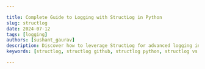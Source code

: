 ```yaml
---

title: Complete Guide to Logging with StructLog in Python
slug: structlog
date: 2024-07-12
tags: [logging]
authors: [sushant_gaurav]
description: Discover how to leverage StructLog for advanced logging in Python. Learn setup, configuration, and best practices for structured logging to enhance your application's observability.
keywords: [structlog, structlog github, structlog python, structlog vs logging, structlog fastapi]

---
```


<head>
<script
    type="application/ld+json"
    dangerouslySetInnerHTML={{ __html: JSON.stringify({
  "@context": "https://schema.org",
  "@type": "TechArticle",
  "headline": "Complete Guide to Logging with StructLog in Python",
  "alternativeHeadline": "Master structured logging in Python with StructLog - Learn setup, configuration, and best practices",
  "author": {
    "@type": "Person",
    "name": "Sushant Gaurav"
  },
  "publisher": {
    "@type": "Organization",
    "name": "SigNoz",
    "logo": {
      "@type": "ImageObject",
      "url": "https://signoz.io/img/SigNozLogo-orange.svg"
    }
  },
  "datePublished": "2024-07-12T00:00:00Z",
  "dateModified": "2024-07-12T00:00:00Z",
  "mainEntityOfPage": {
    "@type": "WebPage",
    "@id": "https://signoz.io/guides/structlog/"
  },
  "description": "Discover how to leverage StructLog for advanced logging in Python. Learn setup, configuration, and best practices for structured logging to enhance your application's observability.",
  "keywords": "structlog, structlog github, structlog python, structlog vs logging, structlog fastapi",
  "articleSection": "Technology",
  "inLanguage": "en",
  "isPartOf": {
    "@type": "Blog",
    "name": "SigNoz Blog",
    "url": "https://signoz.io/blog/"
  },
  "about": [
    {
      "@type": "Thing",
      "name": "StructLog",
      "description": "A structured logging package for Python"
    },
    {
      "@type": "Thing",
      "name": "Python",
      "description": "A high-level programming language"
    },
    {
      "@type": "Thing",
      "name": "Structured Logging",
      "description": "A logging approach that treats log entries as data structures rather than plain text"
    }
  ],
  "mentions": [
    {
      "@type": "SoftwareApplication",
      "name": "SigNoz",
      "applicationCategory": "Monitoring Software"
    },
    {
      "@type": "SoftwareApplication",
      "name": "FastAPI",
      "applicationCategory": "Web Framework"
    },
    {
      "@type": "SoftwareApplication",
      "name": "Django",
      "applicationCategory": "Web Framework"
    }
  ],
  "mainEntity": {
    "@type": "FAQPage",
    "mainEntity": [
      {
        "@type": "Question",
        "name": "What does StructLog do?",
        "acceptedAnswer": {
          "@type": "Answer",
          "text": "StructLog is a Python logging package that simplifies structured logging. It enables developers to log detailed data rather than plain text messages, resulting in improved log analysis and troubleshooting."
        }
      },
      {
        "@type": "Question",
        "name": "What is a structured log?",
        "acceptedAnswer": {
          "@type": "Answer",
          "text": "A structured log entry contains key-value pairs rather than unstructured, plain text. This format facilitates the programmatic parsing, searching, and analysis of log data."
        }
      },
      {
        "@type": "Question",
        "name": "What are the benefits of structured logging?",
        "acceptedAnswer": {
          "@type": "Answer",
          "text": "Structured logging has various advantages, including greater searchability, better integration with log analysis tools, simpler debugging, and improved monitoring capabilities. It enables more exact filtering and querying of log data."
        }
      },
      {
        "@type": "Question",
        "name": "What is the best format for a structured log?",
        "acceptedAnswer": {
          "@type": "Answer",
          "text": "The most suitable format for structured logs is frequently determined by the application and log analysis tools. JSON is a popular format because it is human-readable and can be easily interpreted by most logging and monitoring systems."
        }
      }
    ]
  },
  "tutorial": {
    "@type": "HowTo",
    "name": "How to Use StructLog in Python",
    "step": [
      {
        "@type": "HowToStep",
        "name": "Install StructLog",
        "text": "Install StructLog using pip: pip install structlog"
      },
      {
        "@type": "HowToStep",
        "name": "Configure StructLog",
        "text": "Set up StructLog with desired processors and renderers"
      },
      {
        "@type": "HowToStep",
        "name": "Create a Logger",
        "text": "Create a logger instance using structlog.get_logger()"
      },
      {
        "@type": "HowToStep",
        "name": "Add Context to Logs",
        "text": "Use bound loggers or context variables to add persistent context to logs"
      },
      {
        "@type": "HowToStep",
        "name": "Log Messages",
        "text": "Use logger methods like info(), error() to log structured messages"
      },
      {
        "@type": "HowToStep",
        "name": "Integrate with Frameworks",
        "text": "Integrate StructLog with web frameworks like FastAPI or Django"
      },
      {
        "@type": "HowToStep",
        "name": "Monitor Logs",
        "text": "Send logs to a monitoring tool like SigNoz for analysis and alerting"
      }
    ]
  }
}) }}
  />
</head>

Logging is an essential component of software development. It helps developers understand how programs behave and identify potential errors. A well-structured logging procedures are essential for debugging, monitoring, performance optimization, and regulatory compliance. 

StructLog is a Python library that provides an innovative approach to structured logging in Python, improving the logging experience with powerful features and flexibility. This article goes into the complexities of StructLog, demonstrating how it can be efficiently used in Python programs.

## What is StructLog?

StructLog is a structured logging package for Python designed to make logging easier and more powerful. Traditional logging often produces unordered logs, making the generated data difficult to understand. StructLog addresses this issue by creating structured, easy-to-read, and searchable logs. It allows developers to associate metadata with logs, which improves debugging and monitoring.

A question that may come to our mind at this stage is: What is Structured Logging? Let's answer this first.

Structured logging involves formatting log messages in a structured data format, like JSON, where each piece of information is represented in the format of a key-value pair. This approach contrasts with traditional plain-text logging, where log messages are free-form strings.

Let us now look at some of the key features and advantages of creating a well-structured log using StructLog.

To learn more about logging in Python, you can check out the article: [Complete Guide to Logging in Python](https://signoz.io/guides/logging-in-python/).

### Key Features

- Structured Data: Logs are more than just strings. They include structured data, making it easier to search and analyze.
- Flexible Formatting: Multiple output formats are supported, including JSON, plain text, and more.
- Contextual Logging: Add context to logs easily, helping to keep logs informative and relevant.
- Asynchronous Support: StructLog can be used with asynchronous frameworks and libraries.
- Ease of Integration: Works seamlessly with existing logging systems and can be integrated with other libraries.

### Advantages

- Enhanced Readability: Structured logs are easier to read and parse, reducing the time spent on troubleshooting.
- Better Debugging: Contextual information in logs helps in faster debugging and pinpointing issues.
- Integration with Monitoring Tools: Easily integrate with tools like SigNoz for enhanced observability.
- Consistency: Ensures consistency in log formats across different parts of the application.

## Setting Up StructLog in Python

### Installation

To install StructLog, you can use `pip` which is the package installer for Python. StructLog is available on `PyPI`, so it can be installed easily:

```
pip install structlog
```

### Basic Configuration

A simple setup with StructLog involves configuring the logging format and defining a logger. The configuration can be customized to suit the needs of your application.

```python
import structlog

# Configure structlog to output in JSON format
structlog.configure(
    processors=[
        structlog.processors.JSONRenderer()
    ]
)

logger = structlog.get_logger()

# Log a more detailed message with additional context
logger.info("User login attempt", user="Sushant", success=True, ip_address="192.168.1.1")
```

In this example, we log a user login attempt with additional context such as the username, success status, and IP address. This structured logging provides more valuable information that can be easily analyzed and searched, making it more useful than a simple string message.

Example: Simple Logging with StructLog

Here’s a basic example that logs a simple message. In this example, we configure StructLog to use a `JSON` renderer and then log a message with some additional context.

```python
import structlog

# Configure structlog to output in JSON format
structlog.configure(
    processors=[
        structlog. processors.JSONRenderer()
    ]
)

# Create a logger instance
logger = structlog.get_logger()

# Log a message with additional context
logger.info("user_logged_in", user="sushant", status="success")
```

In this example, the log entry will be structured as a `JSON` object, making it easy to parse and analyze.

## Advanced Configuration

Let us now look at some advanced configurations and how we can customize our log outputs.

### Customizing Log Output

StructLog allows you to customize the log output to meet your specific needs. You can use custom processors to alter log data before it is produced. For example, you could wish to include a user ID with each log entry.

```python
import structlog

# Custom processor to add user_id to log entries
def add_user_id(_, __, event_dict):
    event_dict['user_id'] = '12345'
    return event_dict

# Configure structlog with the custom processor
structlog.configure(
    processors=[
        add_user_id,
        structlog.processors.JSONRenderer()
    ]
)

logger = structlog.get_logger()

# Log a message
logger.info("custom_log", action="test_action")
```

Explanation

1. Custom Processor Function:
    - `add_user_id(_, __, event_dict)`: This function adds a `user_id` key with a value of `'12345'` to the `event_dict`, which represents the log entry.
2. Configuration:
    - `processors=[add_user_id, structlog.processors.JSONRenderer()]`: The `structlog.configure` function is called with a list of processors. The first processor is our custom `add_user_id` function, and the second is `JSONRenderer`, which outputs logs in JSON format.
3. Logging a Message:
    - `logger.info("custom_log", action="test_action")`: This line logs a message with an additional `action` context. The custom processor automatically includes `user_id` in the log entry.

The resulting log output will be in JSON format and include the `user_id`, making it more informative and easier to analyze.

### Using Different Formatters

StructLog supports multiple formatters, such as JSON and plain text. You can switch between them as needed. This flexibility allows you to adapt the log format to the requirements of your application or environment.

```python
import structlog

# Configure structlog to use KeyValueRenderer for plain text output
structlog.configure(
    processors=[
        structlog.processors.KeyValueRenderer(key_order=["event", "user", "status"])
    ]
)

logger = structlog.get_logger()

# Log a message with additional context
logger.info("custom_log", user="sushant", status="success")
```

### Adding Context to Logs

Contextual logging involves adding persistent data to logs. `StructLog` makes this easy with binders. A binder attaches additional context to a logger, which is included in every log entry made with that logger.

```python
import structlog

# Create a logger and bind user context
logger = structlog.get_logger().bind(user="sushant")

# Log messages with the bound context
logger.info("user_action", action="login")
logger.info("user_action", action="view_profile")
```

In this example, the user context (`user="sushant"`) is included in both log entries.

Output:

<Figure src="/img/guides/2024/07/structlog-Untitled.webp" alt="Untitled" caption="Output" />

### Bound Loggers

Bound loggers are used to bind context to loggers, ensuring that particular information appears in each log entry. This is especially handy in web applications where you may wish to include request-specific information in all logs associated with that request.

```python
import structlog

# Create a logger and bind request context
logger = structlog.get_logger().bind(request_id="abc123")

# Log messages with the bound context
logger.info("request_started")
logger.info("request_ended")
```

In this example, the request context (`request_id="abc123"`) is included in both log entries.

Explanation:

1. Creating a Bound Logger:
    - `logger = structlog.get_logger().bind(request_id="abc123")`: Creates a logger and binds the `request_id` context to it.
2. Logging Messages:
    - `logger.info("request_started")` and `logger.info("request_ended")`: Logs messages with the bound context. The `request_id` is included in each log entry automatically.

### Combining Contexts

We can even combine dynamic context with bound loggers to create more detailed log entries.

### Example: Combining Bound and Dynamic Contexts

```python
import structlog

# Create a logger and bind request context
logger = structlog.get_logger().bind(request_id="abc123")

# Log a message with additional dynamic context
logger.info("user_action", user_id="12345", action="clicked_button")
```

### Explanation

1. Bound Logger:
    - `logger = structlog.get_logger().bind(request_id="abc123")`: Binds the `request_id` to the logger.
2. Dynamic Context:
    - `logger.info("user_action", user_id="12345", action="clicked_button")`: Logs a message with additional context such as `user_id` and `action`, alongside the bound `request_id`.

We can use both the bound loggers and dynamic context to ensure that critical information is consistently included in the logs. It still allows for the flexibility to add context-specific details.

### Log Filtering Using StructLog

Logs can be filtered based on conditions using custom processors. This is useful for controlling the quality of logs or excluding certain log entries from being output.

```python
import structlog

# Custom processor to filter out non-error logs
def filter_errors(_, __, event_dict):
    if event_dict.get("level") == "error":
        return event_dict
    else:
        return None

# Configure structlog with the custom processor
structlog.configure(
    processors=[
        filter_errors,
        structlog.processors.JSONRenderer()
    ]
)

logger = structlog.get_logger()

# Log messages with different levels
logger.error("error_log", message="This is an error")
logger.info("info_log", message="This should not appear")
```

In this example, only the error log entry will be output, while the info log entry will be filtered out.

## Preprocessors

Preprocessors change log entries before they are prepared and printed. They are handy for adding or modifying log data. For example, you can choose to include the server's hostname in each log entry.

```python
import structlog

# Custom processor to add hostname to log entries
def add_hostname(_, __, event_dict):
    event_dict['hostname'] = 'my_server'
    return event_dict

# Configure structlog with the custom processor
structlog.configure(
    processors=[
        add_hostname,
        structlog.processors.JSONRenderer()
    ]
)

logger = structlog.get_logger()

# Log a message with the custom processor
logger.info("log_with_hostname", event="sample_event")
```

In this example, the hostname (`hostname="my_server"`) is added to the log entry.

## Context Variables

Context variables allow you to maintain state across numerous sections of your program. This is important in online applications where requests may require a specific context, which should be included in all logs associated with that request.

```python
import structlog
from contextvars import ContextVar

# Create a context variable for request_id
request_id = ContextVar("request_id")

# Custom processor to add request_id to log entries
def add_request_id(_, __, event_dict):
    event_dict["request_id"] = request_id.get()
    return event_dict

# Configure structlog with the custom processor
structlog.configure(
    processors=[
        add_request_id,
        structlog.processors.JSONRenderer()
    ]
)

logger = structlog.get_logger()

# Set the context variable for the current request
request_id.set("abc123")

# Log a message with the custom processor
logger.info("log_with_context_var", log_message="sample_event")
```

In this example, the request ID (`request_id="abc123"`) is included in the log entry.

## Exceptions Transformations and Console Rendering

StructLog can transform exceptions and render them in a console-friendly format. This is useful for debugging and monitoring applications while they are being developed.

```python
import structlog

# Configure structlog to handle exceptions and render logs to the console
structlog.configure(
    processors=[
        structlog.processors.TimeStamper(fmt="ISO"),
        structlog.processors.StackInfoRenderer(),
        structlog.processors.format_exc_info,
        structlog.dev.ConsoleRenderer()
    ]
)

logger = structlog.get_logger()

try:
    1 / 0
except ZeroDivisionError:
    logger.error("exception_occurred", exc_info=True)
```

In this example, the exception details are included in the log entry, and the log is rendered to the console in a readable format.

## Integrating StructLog with Other Libraries

### StructLog with FastAPI

Integrating StructLog with FastAPI for structured logging in web applications is simple. You can configure StructLog in your FastAPI application to log-structured data for each request.

Note: 

FastAPI is a modern, fast (high-performance) web framework that is used for building APIs with Python (version 3.7+). FastAPI is designed for quick development and it offers numerous features like asynchronous request handling, automatic interactive API documentation, and excellent performance that is close to languages like: NodeJS and Go. So, FastAPI can be an ideal choice for high-performance applications.

Now, to use StructLog with FastAPI, we need to install both the `fastapi` and `uvicorn` modules. We can use pip to install these modules:

```bash
pip install fastapi uvicorn
```

Integrating StructLog with FastAPI involves setting up StructLog, configuring it to work with FastAPI, and then using it to log requests and responses.

```python
from fastapi import FastAPI
import structlog

# Create a FastAPI application
app = FastAPI()

# Configure structlog
structlog.configure(
    processors=[
        structlog.processors.JSONRenderer()
    ]
)

# Create a logger instance
logger = structlog.get_logger()

@app.get("/")
async def root():
    logger.info("fastapi_root", message="Root endpoint accessed")
    return {"message": "Hello World"}
```

In this example, every time the root endpoint is accessed, a log entry is created with structured data.

### StructLog with Django

StructLog provides structured logging features that ordinary logging in Python does not. This makes it an ideal solution for advanced applications that require contextual and organized logs. Standard logging in Python generally generates unstructured log entries that are difficult to read and analyze.

Note:

Django is a high-level Python web framework. Django provides numerous built-in features like an ORM, authentication, and an admin interface, making it an ideal choice for quickly and efficiently developing complex, database-driven websites. It promotes the reuse of code and best practices as well.

```python
# settings.py
import structlog

# Configure structlog
structlog.configure(
    processors=[
        structlog.processors.JSONRenderer()
    ]
)

# views.py
import structlog

# Create a logger instance
logger = structlog.get_logger()

def home_view(request):
    logger.info("django_home", message="Home page accessed")
    return HttpResponse("Hello World")
```

In this example, a structured log entry is created whenever the home view is accessed.

## StructLog vs. Standard Logging

StructLog provides structured logging features that ordinary logging in Python does not. This makes it an ideal solution for sophisticated applications that require contextual and organized logs. Standard logging in Python generally generates unstructured log entries that are difficult to read and analyze.

```python
import logging

# Standard logging setup
logging.basicConfig(level=logging.INFO, format='%(asctime)s - %(levelname)s - %(message)s')
logger = logging.getLogger(__name__)

# Log a message with standard logging
logger.info('This is an info message')

# StructLog setup
import structlog

structlog.configure(
    processors=[
        structlog.processors.JSONRenderer()
    ]
)

logger = structlog.get_logger()

# Log a message with StructLog
logger.info("user_logged_in", user="sushant", status="success")
```

In this example, the log entry created with StructLog is structured as a JSON object, which is easier to understand and analyze than the unstructured log entry created with normal logging.

## StructLog in a Production Environment

### Best Practices for Using StructLog in Production

When using StructLog in a production environment, observe these recommended practices to ensure effective and efficient logging.

- Use JSON Format: JSON logs are easier to parse and integrate with log management tools.
- Include Context: Always include relevant context in your logs to make them more informative.
- Error Handling: Ensure errors and exceptions are logged appropriately with sufficient details.
- Asynchronous Logging: For high-throughput applications, consider using asynchronous logging to minimize performance impact.
- Log Rotation: Implement log rotation to manage log file sizes and prevent disk space issues.

### Handling Exceptions and Errors

Ensure that exceptions are logged with sufficient information for debugging. StructLog allows you to incorporate exception details in log entries easily.

```python
import structlog

# Create a logger instance
logger = structlog.get_logger()

try:
    1 / 0
except ZeroDivisionError:
    logger.error("division_error", exc_info=True)
```

In this example, the log entry contains the exception information, making it easy to comprehend and diagnose the error.

### Logging Performance Considerations

While StructLog is efficient, you should always consider the performance implications of logging in high-throughput applications. To reduce the impact on application performance, use asynchronous logging as needed.

```python
import structlog
import asyncio

# Asynchronous logging example
async def log_async():
    logger = structlog.get_logger()
    logger.info("async_log", message="This is an asynchronous log message")

# Run the asynchronous log function
asyncio.run(log_async())
```

In this example, an asynchronous log entry is created, which can help improve performance in high-throughput applications.

## Sending StructLog Logs to Monitoring Tools

So far, we have implemented logging in Python. However, simply logging events is not enough to ensure the health and performance of your application. Monitoring these logs is crucial to gaining real-time insights, detecting issues promptly, and maintaining the overall stability of your system.

### Why Monitoring Logs is Important

Here are the key reasons why monitoring logs is important:

1. Issue detection and troubleshooting
2. Performance monitoring
3. Security and Compliance
4. Operational insights
5. Automation and alerts
6. Historical analysis
7. Proactive maintenance
8. Support and customer service

To cover all the above major components, you can make use of tools like [SigNoz](https://signoz.io/). 

StructLog is easily connected with a variety of monitoring systems to improve observability. This allows you to better understand your application's behaviour and performance.

## Sending Logs to SigNoz

SigNoz is a full-stack open-source application performance monitoring and observability tool that can be used in place of DataDog and New Relic. SigNoz is built to give a SaaS-like user experience combined with the perks of open-source software. Developer tools should be developed first, and SigNoz was built by developers to address the gap between SaaS vendors and open-source software.

Key architecture features:

- Logs, Metrics, and traces under a single dashboard
    
    SigNoz provides logs, metrics, and traces all under a single dashboard. You can also correlate these telemetry signals to debug your application issues quickly.
    
- Native OpenTelemetry support
    
    SigNoz is built to support <a href="https://opentelemetry.io/" rel="noopener noreferrer nofollow" target="_blank">OpenTelemetry</a> natively, which is quietly becoming the world standard for generating and managing telemetry data.
    

### Setup SigNoz

<GetStartedSigNoz />

For detailed steps and configurations on how to send logs to SigNoz, refer to the [following official blog by SigNoz engineer Srikanth Chekuri](https://signoz.io/opentelemetry/logging-in-python/).

## Conclusion

- StructLog enhances Python logging by providing structured, contextual logs.
- It improves readability, better debugging, and easy integration with monitoring tools.
- Implement StructLog in your projects to gain better insights and control over your application's logging.
- Adding context to logs helps in faster debugging and pinpointing issues which makes the development process smoother.
- StructLog can be easily integrated with various monitoring tools like SigNoz, hence it enhances the observability to an extent.
- It also ensures consistency in log formats across different parts of the application which leads to uniformity and better log management.

### Resources

- <a href="https://www.structlog.org/" rel="noopener noreferrer nofollow" target="_blank">`StructLog` Documentation</a>
- [SigNoz Documentation](https://signoz.io/docs/)
- <a href="https://opentelemetry.io/" rel="noopener noreferrer nofollow" target="_blank">OpenTelemetry Documentation</a>

## FAQs

### What does StructLog do?

StructLog is a Python logging package that simplifies structured logging. It enables developers to log detailed data rather than plain text messages, resulting in improved log analysis and troubleshooting.

### What is a structured log?

A structured log entry contains key-value pairs rather than unstructured, plain text. This format facilitates the programmatic parsing, searching, and analysis of log data.

### What are the benefits of structured logging?

Structured logging has various advantages, including greater searchability, better integration with log analysis tools, simpler debugging, and improved monitoring capabilities. It enables more exact filtering and querying of log data.

### What is the best format for a structured log?

The most suitable format for structured logs is frequently determined by the application and log analysis tools. JSON is a popular format because it is human-readable and can be easily interpreted by most logging and monitoring systems.
